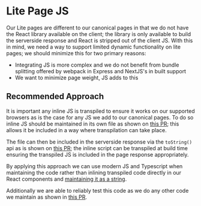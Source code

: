 
<Meta title="Coding Standards/Lite Page JS" />

# Lite Page JS
Our Lite pages are different to our canonical pages in that we do not have the React library available on the client; the library is only available to build the serverside response and React is stripped out of the client JS. With this in mind, we need a way to support limited dynamic functionality on lite pages; we should minimize this for two primary reasons:
- Integrating JS is more complex and we do not benefit from bundle splitting offered by webpack in Express and NextJS's in built support
- We want to minimize page weight, JS adds to this

## Recommended Approach
It is important any inline JS is transpiled to ensure it works on our supported browsers as is the case for any JS we add to our canonical pages. To do so inline JS should be maintained in its own file as shown on [this PR](https://github.com/bbc/simorgh/pull/12360/files#diff-bc423afafae9fdc5e0704ecc79da153814074be3a9c5c88de299dde09667a5bc); this allows it be included in a way where transpilation can take place.

The file can then be included in the serverside response via the `toString()` api as is shown on [this PR](https://github.com/bbc/simorgh/pull/12360/files#diff-7740db73fb905cc3cb804a52fc779531d18dab5bd04724335dd5237481149defR30); the inline script can be transpiled at build time ensuring the transpiled JS is included in the page response appropriately.

By applying this approach we can use modern JS and Typescript when maintaining the code rather than inlining transpiled code directly in our React components and [maintaining it as a string](https://github.com/bbc/simorgh/blob/42b0ff4ac9ae78f2fda6035f54605b296e256304/src/app/components/ATIAnalytics/canonical/sendBeaconOperaMiniScript/index.ts#L3).

Additionally we are able to reliably test this code as we do any other code we maintain as shown in [this PR](https://github.com/bbc/simorgh/pull/12360/files#diff-a2444976147693573560a81ce6e248fa83e719d9474f021ba94707f0225560c4R2).